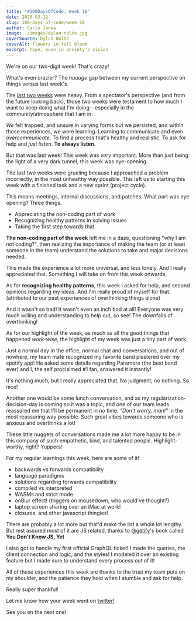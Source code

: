 ```yaml
---
title: "#100DaysOfCode: Week 10"
date: 2020-03-12
slug: 100-days-of-code/week-10
author: Carlo Janea
image: ./images/dylan-nolte.jpg
coverSource: Dylan Nolte
coverAlt: flowers in full bloom
excerpt: hope, even in anxiety's vision
---
```


We're on our two-digit week! That's crazy!

What's even crazier? The _huuuge_ gap between my current perspective on things versus last week's.

The [last two weeks](https://blog.carlojanea.com/100-days-of-code/week-8) were heavy. From a spectator's perspective (and from the future looking back), those two weeks were testament to how much I want to keep doing what I'm doing – especially in the community/atmosphere that I am in.

_We_ felt trapped, and unsure in varying forms but we persisted, and within those experiences, we were learning. Learning to communicate and even _overcommunicate_. To find a process that's healthy and realistic. To ask for help and _just listen_.
**To always listen**.

But that was last week! This week was _very_ important. More than just being the light of a very dark tunnel, this week was
eye-opening.

The last two weeks were grueling because I approached a problem incorrectly, in the most unhealthy way possible. This left us to starting this week with a finished task and a new sprint (project cycle).

This means meetings, internal discussions, and patches. What part was eye opening? Three things.

- Appreciating the non-coding part of work
- Recognizing healthy patterns in solving issues
- Taking the first step towards that.

**The non-coding part of the week** left me in a daze, questioning "why I am not coding?", then realizing the importance of making the team (or at least someone in the team) understand the solutions to take and major decisions needed.

This made the experience a lot more universal, and less lonely.
And I really appreciated that. Something I will take on from this week onwards.

As for **recognizing healthy patterns**, this week I asked for help, and second opinions regarding my ideas. And I'm really proud of myself for that. (attributed to our past experiences of overthinking things alone)

And it wasn't so bad! It wasn't even an inch bad at all! Everyone was very much willing and understanding to help out, so see! The downfalls of overthinking!

As for our highlight of the week, as much as all the good things that happened _work-wise_, the highlight of my week was just a tiny part of work.

Just a normal day in the office, normal chat and conversations, and out of nowhere, my team mate recognized my favorite band plastered over my spotify app! He asked some details regarding Paramore (the best band ever) and I, the self proclaimed #1 fan, answered it instantly!

It's nothing much, but I really appreciated that. No judgment, no nothing. So nice!

Another one would be some lunch conversation, and as my regularization-decision-day is coming so it was a topic, and one of our team leads reassured me that I'll be permanent in no time. _"Don't worry, man!"_ in the most reassuring way possible.
Such great vibes towards someone who is anxious and overthinks a lot!

These little nuggets of conversations made me a lot more happy to be in this company of such empathetic, kind, and talented people. Highlight-worthy, right? Yuppers!

For my regular learnings this week, here are some of it!

- backwards vs forwards compatibility
- language paradigms
- solutions regarding forwards compatibility
- compiled vs interpreted
- WASMs and strict mode
- onBlur effect! (triggers on mousedown, who would've thought?)
- laptop screen sharing over an iMac at work!
- closures, and other javascript thingies!

There are probably a lot more but that'd make the list a whole lot lengthy. But rest assured most of it are JS related, thanks to [@getify](https://twitter.com/getify)'s book called **You Don't Know JS, Yet**

I also got to handle my first official GraphQL ticket! I made the queries, the client connection and logic, and the styles! I modeled it over an existing feature but I made sure to understand every process out of it!

All of these experiences this week are thanks to the trust my team puts on my shoulder, and the patience they hold when I stumble and ask for help.

Really super thankful!

Let me know how your week went on [twitter!](https://twitter.com/carlojanea)

See you on the next one!
